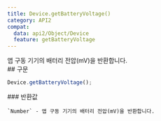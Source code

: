 ```yaml
---
title: Device.getBatteryVoltage()
category: API2
compat:
  data: api2/Object/Device
  feature: getBatteryVoltage
---
```


<Section>
  앱 구동 기기의 배터리 전압(mV)을 반환합니다.
</Section>
<Section>
  ## 구문

  ~~~js
  Device.getBatteryVoltage();
  ~~~

  <Section>
    ### 반환값

    `Number` - 앱 구동 기기의 배터리 전압(mV)을 반환합니다.
  </Section>
</Section>